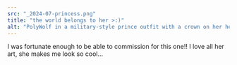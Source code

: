 ```yaml
---
src: "_2024-07-princess.png"
title: "the world belongs to her >:)"
alt: "PolyWolf in a military-style prince outfit with a crown on her head, sassily sticking her tongue out at the viewer"
---
```


I was fortunate enough to be able to commission <InstagramLink username="stars_upon_stars" /> for this one!! I love all her art, she makes me look so cool...
